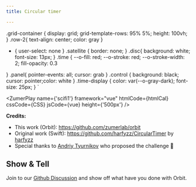 ```yaml
---
title: Circular timer

---
```




.grid-container {
    display: grid;
    grid-template-rows: 95% 5%;
    height: 100vh;
}
.row-2{
text-align: center;
color: gray
}
* {
  user-select: none
}
.satellite {
  border: none;
}
.disc{
background: white; font-size: 13px;
}
.time {
--o-fill: red; --o-stroke: red; --o-stroke-width: 2; fill-opacity: 0.3
      
}
.panel{
  pointer-events: all; cursor: grab
}
.control {
  background: black; cursor: pointer;color: white
}
.time-display {
 color: var(--o-gray-dark);
 font-size: 25px;
}
`




<ZumerPlay name={'scifi1'}  framework="vue" htmlCode={htmlCal}  cssCode={CSS} jsCode={vue}  height={'500px'} />

**Credits:** 
- This work (Orbit): https://github.com/zumerlab/orbit 
- Original work (Swift): https://github.com/harfyzz/CircularTimer  by [harfyzz](https://github.com/harfyzz)
- Special thanks to [Andriy Tyurnikov](https://github.com/andriytyurnikov) who proposed the challenge 🙌


## Show & Tell

Join to our [Github Discussion](https://github.com/zumerlab/orbit/discussions/15)  and show off what have you done with Orbit.



